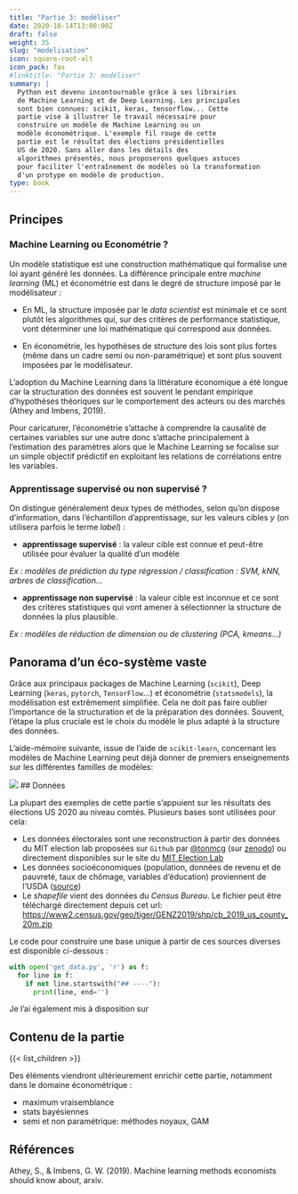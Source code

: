 ```yaml
---
title: "Partie 3: modéliser"
date: 2020-10-14T13:00:00Z
draft: false
weight: 35
slug: "modelisation"
icon: square-root-alt
icon_pack: fas
#linktitle: "Partie 3: modéliser"
summary: |
  Python est devenu incontournable grâce à ses librairies
  de Machine Learning et de Deep Learning. Les principales
  sont bien connues: scikit, keras, tensorflow... Cette
  partie vise à illustrer le travail nécessaire pour
  construire un modèle de Machine Learning ou un
  modèle économétrique. L'exemple fil rouge de cette
  partie est le résultat des élections présidentielles
  US de 2020. Sans aller dans les détails des
  algorithmes présentés, nous proposerons quelques astuces
  pour faciliter l'entraînement de modèles où la transformation
  d'un protype en modèle de production.
type: book
---
```



## Principes

### Machine Learning ou Econométrie ?

Un modèle statistique est une construction mathématique qui formalise une loi
ayant généré les données. La différence principale entre *machine learning* (ML) et économétrie
est dans le degré de structure imposé par le modélisateur :

- En ML,
la structure imposée par le *data scientist* est minimale et ce sont plutôt
les algorithmes qui, sur des critères de performance statistique, vont
déterminer une loi mathématique qui correspond aux données.

- En économétrie,
les hypothèses de structure des lois sont plus fortes (même dans un cadre semi ou non-paramétrique) et sont plus souvent imposées
par le modélisateur.

L'adoption du Machine Learning dans la littérature économique a été longue car la structuration des données est souvent le pendant empirique d'hypothèses théoriques sur le comportement des acteurs ou des marchés (Athey and Imbens, 2019). 

Pour caricaturer, l’économétrie s’attache à comprendre la causalité de certaines variables sur une autre donc s'attache principalement à l'estimation des paramètres alors que le Machine Learning se focalise sur un simple objectif prédictif en exploitant les relations de corrélations entre les variables.

### Apprentissage supervisé ou non supervisé ?

On distingue généralement deux types de méthodes, selon qu'on dispose d'information, dans l'échantillon
d'apprentissage, sur les valeurs cibles *y* (on utilisera parfois le terme *label*) :

* **apprentissage supervisé** : la valeur cible est connue et peut-être utilisée pour évaluer la qualité d'un modèle 

*Ex : modèles de prédiction du type régression / classification : SVM, kNN, arbres de classification...*

* **apprentissage non supervisé** : la valeur cible est inconnue et ce sont des critères statistiques qui vont amener
à sélectionner la structure de données la plus plausible. 

*Ex : modèles de réduction de dimension ou de clustering (PCA, kmeans...)*

## Panorama d'un éco-système vaste

Grâce aux principaux packages de Machine Learning (`scikit`), Deep Learning (`keras`, `pytorch`, `TensorFlow`...) et économétrie  (`statsmodels`), la modélisation est extrêmement simplifiée. Cela ne doit pas faire oublier l'importance de la structuration et de la préparation des données. Souvent, l'étape la plus cruciale est le choix du modèle le plus adapté à la structure des données.

L'aide-mémoire suivante, issue de l'aide de `scikit-learn`, concernant les modèles de Machine Learning peut déjà donner de premiers enseignements sur les différentes familles de modèles:

![](https://scikit-learn.org/stable/_static/ml_map.png)
## Données

La plupart des exemples de cette partie s'appuient sur les résultats des
élections US 2020 au niveau comtés. Plusieurs bases sont utilisées pour 
cela:

* Les données électorales sont une reconstruction à partir des données du MIT election lab
proposées sur `Github` par [@tonmcg](https://github.com/tonmcg/US_County_Level_Election_Results_08-20)
(sur [zenodo](https://zenodo.org/record/3975765))
ou directement disponibles sur le site du [MIT Election Lab](https://electionlab.mit.edu/data)
* Les données socioéconomiques (population, données de revenu et de pauvreté, 
taux de chômage, variables d'éducation) proviennent de l'USDA ([source](https://www.ers.usda.gov/data-products/county-level-data-sets/))
* Le *shapefile* vient des données du *Census Bureau*. Le fichier peut
être téléchargé directement depuis cet url:
<https://www2.census.gov/geo/tiger/GENZ2019/shp/cb_2019_us_county_20m.zip>

Le code pour construire une base unique à partir de ces sources diverses
est disponible ci-dessous : 

```python
with open('get_data.py', 'r') as f:
  for line in f:
    if not line.startswith("## ----"):
      print(line, end='')
```

Je l'ai également mis à disposition sur
<a href="https://raw.githubusercontent.com/linogaliana/python-datascientist/master/content/course/modelisation/get_data.py" class="github"><i class="fab fa-github"></i></a>

## Contenu de la partie

{{< list_children >}}

Des éléments viendront ultérieurement enrichir cette partie, notamment
dans le domaine économétrique : 

* maximum vraisemblance
* stats bayésiennes
* semi et non paramétrique: méthodes noyaux, GAM

## Références

Athey, S., & Imbens, G. W. (2019). Machine learning methods economists should know about, arxiv.